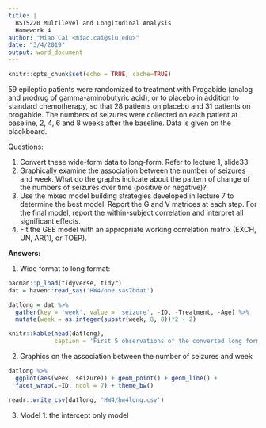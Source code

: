 ```yaml
---
title: | 
  BST5220 Multilevel and Longitudinal Analysis
  Homework 4
author: "Miao Cai <miao.cai@slu.edu>"
date: "3/4/2019"
output: word_document
---
```


```r
knitr::opts_chunk$set(echo = TRUE, cache=TRUE)
```

59 epileptic patients were randomized to treatment with Progabide (analog and prodrug of gamma-aminobutyric acid), or to placebo in addition to standard chemotherapy, so that 28 patients on placebo and 31 patients on progabide. The numbers of seizures were collected on each patient at baseline, 2, 4, 6 and 8 weeks after the baseline. Data is given on the blackboard.  

Questions:

1.	Convert these wide-form data to long-form. Refer to lecture 1, slide33.
2.	Graphically examine the association between the number of seizures and week. What do the graphs indicate about the pattern of change of the numbers of seizures over time (positive or negative)?
3.	Use the mixed model building strategies developed in lecture 7 to determine the best model. Report the G and V matrices at each step. For the final model, report the within-subject correlation and interpret all significant effects. 
4.	Fit the GEE model with an appropriate working correlation matrix (EXCH, UN, AR(1), or TOEP).

**Answers:**

1. Wide format to long format:
```r
pacman::p_load(tidyverse, tidyr)
dat = haven::read_sas('HW4/one.sas7bdat')

datlong = dat %>% 
  gather(key = 'week', value = 'seizure', -ID, -Treatment, -Age) %>% 
  mutate(week = as.integer(substr(week, 8, 8))*2 - 2)

knitr::kable(head(datlong), 
             caption = 'First 5 observations of the converted long format data')
```

2. Graphics on the association between the number of seizures and week

```r
datlong %>% 
  ggplot(aes(week, seizure)) + geom_point() + geom_line() + 
  facet_wrap(.~ID, ncol = 7) + theme_bw()
```

```r
readr::write_csv(datlong, 'HW4/hw4long.csv')
```

3. Model 1: the intercept only model




